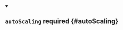 


<details className="config-field" data-expandable="true" open>
<summary>

## `autoScaling` <span className="config-field-required" data-required="false">required</span> <span className="config-field-type"></span> <span className="config-field-default"></span> <span className="config-field-enum"></span> {#autoScaling}



</summary>

<PartialAutoScalingreference />


</details>
